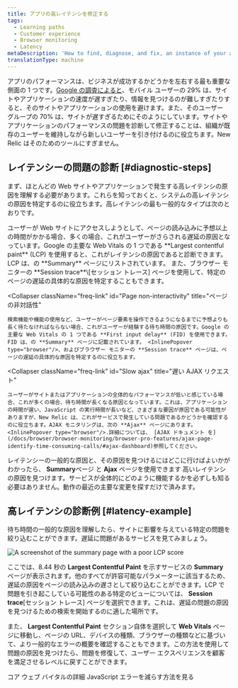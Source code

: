 ```yaml
---
title: アプリの高レイテンシを修正する
tags:
  - Learning paths
  - Customer experience
  - Browser monitoring
  - Latency
metaDescription: 'How to find, diagnose, and fix, an instance of your abnormal or poor app latency.'
translationType: machine
---
```



アプリのパフォーマンスは、ビジネスが成功するかどうかを左右する最も重要な側面の 1 つです。[Google の調査によると](https://think.storage.googleapis.com/images/micromoments-guide-to-winning-shift-to-mobile-download.pdf)、モバイル ユーザーの 29% は、サイトやアプリケーションの速度が遅すぎたり、情報を見つけるのが難しすぎたりすると、そのサイトやアプリケーションの使用を避けます。また、そのユーザー グループの 70% は、サイトが遅すぎるためにそのようにしています。サイトやアプリケーションのパフォーマンスの問題を診断して修正することは、組織が既存のユーザーを維持しながら新しいユーザーを引き付けるのに役立ちます。New Relic はそのためのツールにすぎません。

## レイテンシーの問題の診断 [#diagnostic-steps]

まず、ほとんどの Web サイトやアプリケーションで発生する高レイテンシの原因を理解する必要があります。これらを知っておくと、システムの高レイテンシの原因を特定するのに役立ちます。高レイテンシの最も一般的なタイプは次のとおりです。

<CollapserGroup>
  <Collapser
    className="freq-link"
    id="Slow page load"
    title="ページの読み込みが遅い"
  >
    ユーザーが Web サイトにアクセスしようとして、ページの読み込みに予想以上の時間がかかる場合、多くの場合、これがユーザーがさらされる遅延の原因となっています。Google の主要な Web Vitals の 1 つである **Largest contentful paint** (LCP) を使用すると、これがレイテンシの原因であると診断できます。LCP は、の **Summary** ページにリストされています。 <InlinePopover type="browser"/>また、ブラウザー モニターの **Session trace**\[セッション トレース] ページを使用して、特定のページの遅延の具体的な原因を特定することもできます。
  </Collapser>

  <Collapser
    className="freq-link"
    id="Page non-interactivity"
    title="ページの非対話性"
  >
    検索機能や機能の使用など、ユーザーがページ要素を操作できるようになるまでに予想よりも長く待たなければならない場合、これがユーザーが経験する待ち時間の原因です。Google の主要な Web Vitals の 1 つである **First input delay** (FID) を使用できます。FID は、の **Summary** ページに記載されています。 <InlinePopover type="browser"/>、およびブラウザー モニターの **Session trace** ページは、ページの遅延の具体的な原因を特定するのに役立ちます。
  </Collapser>

  <Collapser
    className="freq-link"
    id="Slow ajax"
    title="遅い AJAX リクエスト"
  >
    ユーザーがサイトまたはアプリケーションの全体的なパフォーマンスが低いと感じている場合、これが多くの場合、待ち時間が長くなる原因となっています。これは、アプリケーションの時間が遅い、JavaScript の実行時間が長いなど、さまざまな要因が原因である可能性がありますが、New Relic は、これがサービスで発生している問題であるかどうかを確認するのに役立ちます。AJAX モニタリングは、次の **Ajax** ページにあります。 <InlinePopover type="browser"/>.詳細については、 [AJAX ドキュメント を](/docs/browser/browser-monitoring/browser-pro-features/ajax-page-identify-time-consuming-calls/#ajax-dashboard)参照してください。
  </Collapser>
</CollapserGroup>

レイテンシーの一般的な原因と、その原因を見つけるにはどこに行けばよいかがわかったら、 **Summary**ページ と **Ajax** ページを使用できます <InlinePopover type="browser"/>高いレイテンシの原因を見つけます。サービスが全体的にどのように機能するかを必ずしも知る必要はありません。動作の最近の主要な変更を探すだけで済みます。

## 高レイテンシの診断例 [#latency-example]

待ち時間の一般的な原因を理解したら、サイトに影響を与えている特定の問題を絞り込むことができます。遅延に問題があるサービスを見てみましょう。

<img
  alt="A screenshot of the summary page with a poor LCP score"
  title="Abnormal LCP score"
  src={journeyAbnormalLCP}
/>

ここでは、8.44 秒の **Largest Contentful Paint** を示すサービスの **Summary** ページが表示されます。他のすべてが許容可能なパラメーターに該当するため、遅延の原因をページの読み込みの遅さとして絞り込むことができます。LCP で問題を引き起こしている可能性のある特定のビューについては、 **Session trace**\[セッション トレース] ページを選択できます。これは、遅延の問題の原因を見つけるための検索を開始するのに適した場所です。

また、 **Largest Contentful Paint** セクション自体を選択して **Web Vitals** ページに移動し、ページの URL、デバイスの種類、ブラウザーの種類などに基づいて、より一般的なエラーの概要を確認することもできます。この方法を使用して問題の原因を見つけたら、問題を修復して、ユーザー エクスペリエンスを顧客を満足させるレベルに戻すことができます。

<SideBySide>
  <Side>
    <DocTiles variant="labs">
      <DocTile
        path="/docs/journey-performance/guide-to-monitoring-core-web-vitals/"
        label={{text: '⬅️ PREVIOUS', color: '#AFE2E3'}}
      >
        コア ウェブ バイタルの詳細
      </DocTile>
    </DocTiles>
  </Side>

  <Side>
    <DocTiles variant="labs">
      <DocTile
        path="/docs/journey-performance/reduce-javascript-errors/"
        label={{text: 'NEXT ➡️', color: '#AFE2E3'}}
      >
        JavaScript エラーを減らす方法を見る
      </DocTile>
    </DocTiles>
  </Side>
</SideBySide>